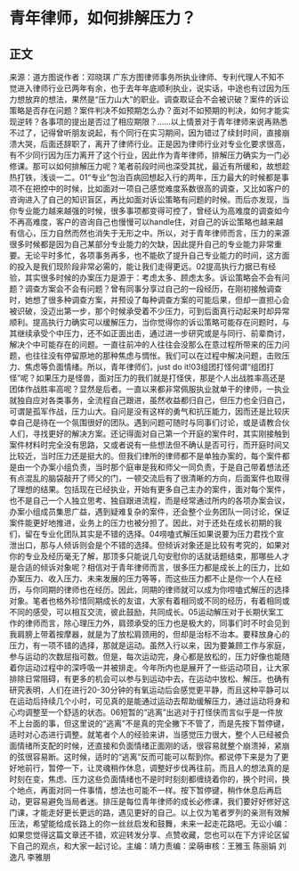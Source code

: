 # 青年律师，如何排解压力？
## 正文
来源：道方图说作者：邓晓琪 广东方图律师事务所执业律师、专利代理人不知不觉进入律师行业已两年有余，也于去年年底顺利执业，说实话，中途也有过因为压力想放弃的想法，果然是“压力山大”的职业。调查取证会不会被识破？案件的诉讼策略是否存在问题？案件判决不如预期怎么办？面对不如预期的判决，如何才能实现逆转？各事项的提出是否过了相应期限？……以上情景对于青年律师来说再熟悉不过了，记得曾听朋友说起，有个同行在实习期间，因为错过了续封时间，直接崩溃大哭，后面还辞职了，离开了律师行业。正是因为律师行业对专业化要求很高，有不少同行因为压力离开了这个行业，因此作为青年律师，排解压力确实为一门必修课。那可以如何排解压力呢？笔者前段时间也深受其扰，最近有所缓和，故想趁热打铁，浅谈一二。01“专业”包治百病回想起入行的两年，压力最大的时候都是事项不在把控中的时候，比如面对一项自己感觉难度系数很高的调查，又比如客户的咨询进入了自己的知识盲区，再比如面对诉讼策略有问题的时候。而后亦发现，当你专业能力越来越强的时候，很多事项都变得可控了，曾经认为高难度的调查如今不再高难度，客户的咨询自己也慢慢可以handle住，对自己的诉讼策略也越来越有信心，压力自然而然也消失于无形之中。所以，对于青年律师而言，压力的来源很多时候都是因为自己某部分专业能力的欠缺，因此提升自己的专业能力非常重要。无论平时多忙，各项事务再多，也不能砍了提升自己专业能力的时间，这方面的投入是我们现阶段非常必需的，能让我们走得更远。02提高执行力据已有经验，其实很多时候的办案压力是源于：考虑太多、顾虑太多。诉讼策略会不会有问题？调查方案会不会有问题？曾有同事分享过自己的一段经历，在刚初接触调查时，她想了很多种调查方案，并预设了每种调查方案的可能后果，但却一直担心会被识破，没迈出第一步，那个时候承受着不少压力，可到后面真行动起来时却异常顺利。提高执行力确实可以缓解压力，当你觉得你的诉讼策略可能存在问题时，与其继续承受个中压力，还不如正面出击，通过进一步研究或是与同行、前辈商讨，解决个中可能存在的问题。一直往前冲的人往往会没那么在意过程所带来的压力问题，也往往没有停留原地的那种焦虑与惆怅。我们可以在过程中解决问题，击败压力、焦虑等负面情绪。所以，青年律师们，just do it!03组团打怪何谓“组团打怪”呢？如果压力是怪兽，面对压力的我们就是打怪侠，那是个人出战胜率高还是团体作战胜率高呢？显然是后者。一直以来都非常佩服执业就单干的律师，一执业就独自应对各类事务，全流程自己跟进，虽然收益都归自己，但压力也全归自己，可谓是孤军作战，压力山大。自问是没有这样的勇气和抗压能力，因而还是比较庆幸自己是待在一个氛围很好的团队。遇到问题可随时与同事们讨论，或是请教合伙人们，寻找更好的解决方案。还记得面对自己第一个开庭的案件时，其实刚接触到案件材料时完全没有思路，又或者说有一些想法但不确认是否可行，而开庭时间又比较近，当时压力还是挺大的。但我们律所的律师都不是单独办案的，每个案件都是由一个办案小组负责，当时那个庭审是我和师父一同负责，于是自己带着想法还有点混乱的脑袋敲开了师父的门，一顿交流后有了很清晰的方向，后面案件也取得了理想的结果。包括现在已经执业，开始有更多自己主办的案件，面对每个案件，也不是自己一个人独立思考、独自跟进流程，而是经常通过所内的各项办案会议，办案小组成员集思广益，遇到疑难复杂的案件，还会整个业务团队一同讨论，保证案件能更好地推进，业务上的压力也被分担了。因此，对于还处在成长初期的我们，留在专业化团队其实是不错的选择。04唠嗑式解压如果说要为压力君找个宣泄出口，那与人倾诉则会是个不错的选择。但倾诉对象还是比较有考究的，如果对你的专业及经历毫无了解，那顶多只能说几句安慰你的话就话题结束，那哪些人才是合适的倾诉对象呢？相信对于青年律师而言，很多压力都是成长上的压力，比如办案压力、收入压力、未来发展的压力等等，而这些压力都不止是你一个人在经历，与你同期的律师也在经历。因此，同期的律师就可以成为你唠嗑式解压的选择对象。笔者也格外珍惜同期成长的友谊，大家有着相同或不同的经历，有着相同或不同的感受，可以相互交流，彼此鼓励，共同成长。05运动解压对于长期伏案工作的律师而言，除心理压力外，肩颈承受的压力也是极大的，同事们时不时会见到我肩膀上带着按摩器，就是为了放松肩颈用的，但却是治标不治本。要释放身心的压力，有一项不错的选择，那就是运动。虽然入行以来，因为要兼顾工作与家庭，参与运动的次数屈指可数。但是，每次运动完，身心都是放松的，压力好像也能随着你运动过程中的深呼吸一并被排走。今年所内也是展开了一些运动项目，让大家排除日常阻碍，有更多的机会可以参与到运动中去，在运动中放松、解压。也确有研究表明，人们在进行20-30分钟的有氧运动后会感觉更平静，而且这种平静可以在运动后持续几个小时，可见真的是能通过运动去帮助缓解压力，通过运动将身和心均调整至一个舒适的状态。06短暂的“逃离”出逃对于打怪侠而言似乎是一件放不上台面的事，但这里说的“逃离”不是真的完全撇下不管了，而是先按下暂停键，适时对心态进行调整。就笔者个人的经验来讲，当感觉压力很大，整个人已经被负面情绪所支配的时候，还直接和负面情绪正面刚的话，很容易就整个崩溃掉，紧崩的弦很容易断。这时候，适时的“逃离”反而可能可以帮到你。都说停下来是为了更好地前行，暂停一下，让灵魂稍作休息，调整好步伐再往前。而且人的想法真的是时刻在变，焦虑、压力这些负面情绪也不是时时刻刻都缠绕着你的，换个时间，换个地点，再面对同一件事情，想法也可能不一样。按下暂停键，稍作休息后再启动，更容易避免当局者迷。排压是每位青年律师的成长必修课，我们要好好修好这门课，才能走好更长更远的路，遇见更好的自己。以上仅为笔者罗列的亲测有效解压法，希望能给成长路上的你一丝丝启发和鼓舞，未来一起走花路吧。无讼小编：如果您觉得这篇文章还不错，欢迎转发分享、点赞收藏，您也可以在下方评论区留下自己的观点，和大家一起讨论。主编：靖力责编：梁萌审核：王雅玉 陈丽娟 刘逸凡 李雅朋